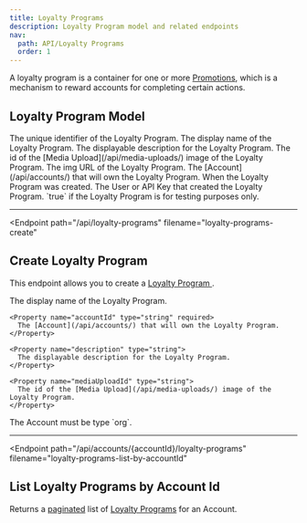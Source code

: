 ```yaml
---
title: Loyalty Programs
description: Loyalty Program model and related endpoints
nav:
  path: API/Loyalty Programs
  order: 1
---
```


A loyalty program is a container for one or more [Promotions](/api/promotions), which is a mechanism to reward accounts for completing certain actions.

## Loyalty Program Model

<Properties>
  <Property name="id" type="string">
    The unique identifier of the Loyalty Program.
  </Property>

  <Property name="name" type="string">
    The display name of the Loyalty Program.
  </Property>

  <Property name="description" type="string">
    The displayable description for the Loyalty Program.
  </Property>

  <Property name="mediaUploadId" type="string">
    The id of the [Media Upload](/api/media-uploads/) image of the Loyalty Program.
  </Property>

  <Property name="img" type="string">
    The img URL of the Loyalty Program.
  </Property>

  <Property name="accountId" type="string">
    The [Account](/api/accounts/) that will own the Loyalty Program.
  </Property>

  <Property name="createdAt" type="timestamp">
    When the Loyalty Program was created.
  </Property>

  <Property name="createdBy" type="crn">
    The User or API Key that created the Loyalty Program.
  </Property>

  <Property name="test" type="boolean">
    `true` if the Loyalty Program is for testing purposes only.
  </Property>
</Properties>

---

<Endpoint
  path="/api/loyalty-programs"
  filename="loyalty-programs-create"
>
  ## Create Loyalty Program <Badge type="experimental"/>

  This endpoint allows you to create a [ Loyalty Program ](#loyalty-program-model).

  <Properties>
    <Property name="name" type="string" required>
     The display name of the Loyalty Program.
    </Property>

    <Property name="accountId" type="string" required>
      The [Account](/api/accounts/) that will own the Loyalty Program.
    </Property>

    <Property name="description" type="string">
      The displayable description for the Loyalty Program.
    </Property>

    <Property name="mediaUploadId" type="string">
      The id of the [Media Upload](/api/media-uploads/) image of the Loyalty Program.
    </Property>
  </Properties>

  <Properties heading="Errors">
    <Error code="403" message="INVALID_ACCOUNT_TYPE">
      The Account must be type `org`.
    </Error>
  </Properties>
</Endpoint>

---

<Endpoint
  path="/api/accounts/{accountId}/loyalty-programs"
  filename="loyalty-programs-list-by-accountId"
>
  ## List Loyalty Programs by Account Id <Badge type="experimental"/>

  Returns a [paginated](/api/pagination/) list of [Loyalty Programs](#loyalty-program-model) for an Account.
</Endpoint>